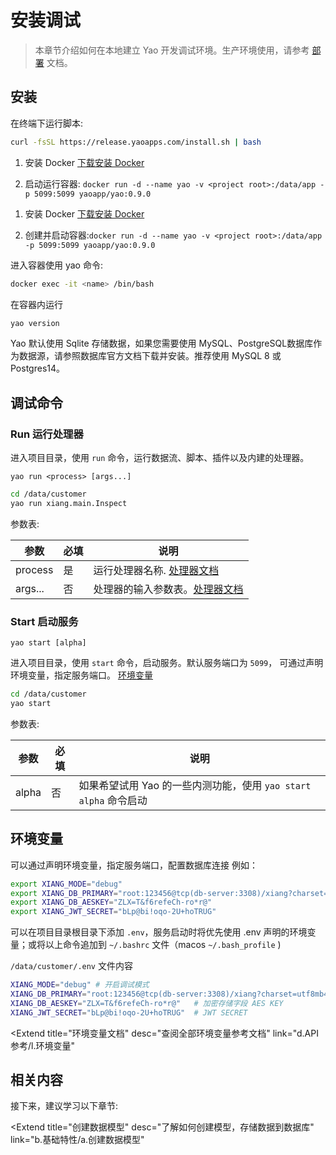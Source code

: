 # 安装调试

<blockquote>

本章节介绍如何在本地建立 Yao 开发调试环境。生产环境使用，请参考 <a href="../g.部署">部署</a> 文档。

</blockquote>

## 安装

<Tabs defaultActiveKey='1'>
<TabPane tab='Linux & MacOS' key='1'>

在终端下运行脚本:

```bash
curl -fsSL https://release.yaoapps.com/install.sh | bash
```

</TabPane>

<TabPane tab='Windows' key='2'>

1. 安装 Docker [下载安装 Docker](https://docs.docker.com/desktop/windows/install/)

2. 启动运行容器: `docker run -d --name yao -v <project root>:/data/app -p 5099:5099 yaoapp/yao:0.9.0`

</TabPane>

<TabPane tab='Docker (推荐)' key='3'>

1. 安装 Docker [下载安装 Docker](https://docs.docker.com/get-docker/)

2. 创建并启动容器:`docker run -d --name yao -v <project root>:/data/app -p 5099:5099 yaoapp/yao:0.9.0`

</TabPane>

</Tabs>

进入容器使用 yao 命令:

```bash
docker exec -it <name> /bin/bash

```

在容器内运行

```bash
yao version
```

<Notice type="success">
  Yao 默认使用 Sqlite 存储数据，如果您需要使用
  MySQL、PostgreSQL数据库作为数据源，请参照数据库官方文档下载并安装。推荐使用
  MySQL 8 或Postgres14。
</Notice>

## 调试命令

### Run 运行处理器

进入项目目录，使用 `run` 命令，运行数据流、脚本、插件以及内建的处理器。

`yao run <process> [args...]`

```bash
cd /data/customer
yao run xiang.main.Inspect
```

参数表:

| 参数    | 必填 | 说明                                                     |
| ------- | ---- | -------------------------------------------------------- |
| process | 是   | 运行处理器名称. [处理器文档](../b.基础特性/d.使用处理器) |
| args... | 否   | 处理器的输入参数表。[处理器文档](../d.API参考/d.处理器)  |

### Start 启动服务

`yao start [alpha]`

进入项目目录，使用 `start` 命令，启动服务。默认服务端口为 `5099`， 可通过声明环境变量，指定服务端口。 [环境变量](#环境变量)

```bash
cd /data/customer
yao start
```

参数表:

| 参数  | 必填 | 说明                                                             |
| ----- | ---- | ---------------------------------------------------------------- |
| alpha | 否   | 如果希望试用 Yao 的一些内测功能，使用 `yao start alpha` 命令启动 |

## 环境变量

可以通过声明环境变量，指定服务端口，配置数据库连接 例如：

```bash
export XIANG_MODE="debug"
export XIANG_DB_PRIMARY="root:123456@tcp(db-server:3308)/xiang?charset=utf8mb4&parseTime=True&loc=Local"
export XIANG_DB_AESKEY="ZLX=T&f6refeCh-ro*r@"
export XIANG_JWT_SECRET="bLp@bi!oqo-2U+hoTRUG"
```

可以在项目目录根目录下添加 `.env`，服务启动时将优先使用 .env 声明的环境变量；或将以上命令追加到 `~/.bashrc` 文件（macos `~/.bash_profile` )

`/data/customer/.env` 文件内容

```bash
XIANG_MODE="debug" # 开启调试模式
XIANG_DB_PRIMARY="root:123456@tcp(db-server:3308)/xiang?charset=utf8mb4&parseTime=True&loc=Local"  # 数据源
XIANG_DB_AESKEY="ZLX=T&f6refeCh-ro*r@"   # 加密存储字段 AES KEY
XIANG_JWT_SECRET="bLp@bi!oqo-2U+hoTRUG"  # JWT SECRET
```

<Extend
  title="环境变量文档"
  desc="查阅全部环境变量参考文档"
  link="d.API参考/l.环境变量"
></Extend>

<!--
## 视频讲解

<Video src="https://player.bilibili.com/player.html?aid=507380047&bvid=BV1Sg411w7hs&cid=465617729&page=1"></Video>

-->

## 相关内容

接下来，建议学习以下章节:

<Extend
  title="创建数据模型"
  desc="了解如何创建模型，存储数据到数据库"
  link="b.基础特性/a.创建数据模型"
></Extend>

<Div style={{ display: "flex", justifyContent: "space-between" }}>
  <Link type="prev" title="入门指南" link="a.介绍/a.入门指南"></Link>
  <Link type="next" title="为什么选择Yao" link="a.介绍/c.为什么选择Yao"></Link>
</Div>
